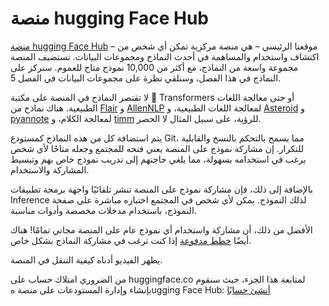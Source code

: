 # منصة hugging Face Hub 

<CourseFloatingBanner
chapter={4}
classNames="absolute z-10 right-0 top-0"
/>

[منصة hugging Face Hub](https://huggingface.co/) – موقعنا الرئيسي – هي منصة مركزية تمكن أي شخص من اكتشاف واستخدام والمساهمة في أحدث النماذج ومجموعات البيانات. تستضيف المنصة مجموعة واسعة من النماذج، مع أكثر من 10,000 نموذج متاح للعموم. سنركز على النماذج في هذا الفصل، وسنلقي نظرة على مجموعات البيانات في الفصل 5.

لا تقتصر النماذج في المنصة على مكتبة 🤗 Transformers أو حتى معالجة اللغات الطبيعية. هناك نماذج من [Flair](https://github.com/flairNLP/flair) و [AllenNLP](https://github.com/allenai/allennlp) لمعالجة اللغات الطبيعية، و [Asteroid](https://github.com/asteroid-team/asteroid) و [pyannote](https://github.com/pyannote/pyannote-audio) لمعالجة الكلام، و [timm](https://github.com/rwightman/pytorch-image-models) للرؤية، على سبيل المثال لا الحصر.

يتم استضافة كل من هذه النماذج كمستودع Git، مما يسمح بالتحكم بالنسخ والقابلية للتكرار. إن مشاركة نموذج على المنصة يعني فتحه للمجتمع وجعله متاحًا لأي شخص يرغب في استخدامه بسهولة، مما يلغي حاجتهم إلى تدريب نموذج خاص بهم وتبسيط المشاركة والاستخدام.

بالإضافة إلى ذلك، فإن مشاركة نموذج على المنصة تنشر تلقائيًا واجهة برمجة تطبيقات Inference لذلك النموذج. يمكن لأي شخص في المجتمع اختباره مباشرة على صفحة النموذج، باستخدام مدخلات مخصصة وأدوات مناسبة.

الأفضل من ذلك، أن مشاركة واستخدام أي نموذج عام على المنصة مجاني تمامًا! هناك أيضًا [خطط مدفوعة](https://huggingface.co/pricing) إذا كنت ترغب في مشاركة النماذج بشكل خاص.

يظهر الفيديو أدناه كيفية التنقل في المنصة.

<Youtube id="XvSGPZFEjDY"/>

من الضروري امتلاك حساب على huggingface.co لمتابعة هذا الجزء، حيث سنقوم بإنشاء وإدارة المستودعات على منصة هugging Face Hub: [أنشئ حسابًا](https://huggingface.co/join)